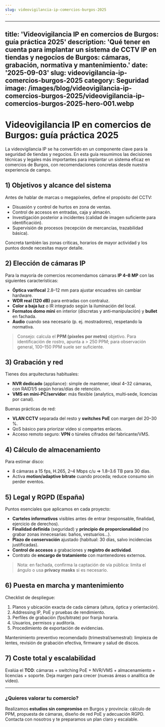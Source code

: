 ```yaml
---
slug: videovigilancia-ip-comercios-burgos-2025
---
```


---

title: 'Videovigilancia IP en comercios de Burgos: guía práctica 2025'
description: 'Qué tener en cuenta para implantar un sistema de CCTV IP en tiendas
  y negocios de Burgos: cámaras, grabación, normativa y mantenimiento.'
date: '2025-09-03'
slug: videovigilancia-ip-comercios-burgos-2025
category: Seguridad
image: /images/blog/videovigilancia-ip-comercios-burgos-2025/videovigilancia-ip-comercios-burgos-2025-hero-001.webp
---

# Videovigilancia IP en comercios de Burgos: guía práctica 2025

La videovigilancia IP se ha convertido en un componente clave para la seguridad de tiendas y negocios. En esta guía resumimos las decisiones técnicas y legales más importantes para implantar un sistema eficaz en comercios de Burgos, con recomendaciones concretas desde nuestra experiencia de campo.

## 1) Objetivos y alcance del sistema

Antes de hablar de marcas o megapíxeles, define el propósito del CCTV:

- Disuasión y control de hurtos en zona de ventas.
- Control de accesos en entradas, caja y almacén.
- Investigación posterior a incidentes (calidad de imagen suficiente para identificación).
- Supervisión de procesos (recepción de mercancías, trazabilidad básica).

Concreta también las zonas críticas, horarios de mayor actividad y los puntos donde necesitas mayor detalle.

## 2) Elección de cámaras IP

Para la mayoría de comercios recomendamos cámaras **IP 4–8 MP** con las siguientes características:

- **Óptica varifocal** 2.8–12 mm para ajustar encuadres sin cambiar hardware.
- **WDR real (120 dB)** para entradas con contraluz.
- **Color a baja luz** o IR integrado según la iluminación del local.
- **Formatos domo mini** en interior (discretas y anti‑manipulación) y **bullet** en fachada.
- **Audio** cuando sea necesario (p. ej. mostradores), respetando la normativa.

> Consejo: calcula el **PPM (píxeles por metro)** objetivo. Para identificación de rostro, apunta a > 250 PPM; para observación general, 100–150 PPM suele ser suficiente.

## 3) Grabación y red

Tienes dos arquitecturas habituales:

- **NVR dedicado** (appliance): simple de mantener, ideal 4–32 cámaras, con RAID1/5 según horas/días de retención.
- **VMS en mini‑PC/servidor**: más flexible (analytics, multi‑sede, licencias por canal).

Buenas prácticas de red:

- **VLAN CCTV** separada del resto y **switches PoE** con margen del 20–30 %.
- QoS básico para priorizar vídeo si compartes enlaces.
- Acceso remoto seguro: **VPN** o túneles cifrados del fabricante/VMS.

## 4) Cálculo de almacenamiento

Para estimar disco:

- 8 cámaras a 15 fps, H.265, 2–4 Mbps c/u ⇒ 1.8–3.6 TB para 30 días.
- Activa **motion/adaptive bitrate** cuando proceda; reduce consumo sin perder eventos.

## 5) Legal y RGPD (España)

Puntos esenciales que aplicamos en cada proyecto:

- **Carteles informativos** visibles antes de entrar (responsable, finalidad, ejercicio de derechos).
- **Finalidad definida** (seguridad) y **principio de proporcionalidad** (no grabar zonas innecesarias: baños, vestuarios…).
- **Plazo de conservación** ajustado (habitual: 30 días, salvo incidencias justificadas).
- **Control de accesos** a grabaciones y **registro de actividad**.
- Contrato de **encargo de tratamiento** con mantenedores externos.

> Nota: en fachada, confirma la captación de vía pública: limita el ángulo o usa **privacy masks** si es necesario.

## 6) Puesta en marcha y mantenimiento

Checklist de despliegue:

1. Planos y ubicación exacta de cada cámara (altura, óptica y orientación).
2. Addressing IP, PoE y pruebas de rendimiento.
3. Perfiles de grabación (fps/bitrate) por franja horaria.
4. Usuarios, permisos y auditoría.
5. Procedimiento de exportación de evidencias.

Mantenimiento preventivo recomendado (trimestral/semestral): limpieza de lentes, revisión de grabación efectiva, firmware y salud de discos.

## 7) Coste total y escalabilidad

Evalúa el **TCO**: cámaras + switching PoE + NVR/VMS + almacenamiento + licencias + soporte. Deja margen para crecer (nuevas áreas o analítica de vídeo).

---

### ¿Quieres valorar tu comercio?

Realizamos **estudios sin compromiso** en Burgos y provincia: cálculo de PPM, propuesta de cámaras, diseño de red PoE y adecuación RGPD. Contacta con nosotros y te preparamos un plan claro y escalable.

